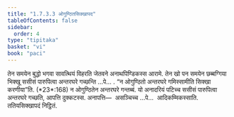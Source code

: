 ```yaml
---
title: "1.7.3.3 ओगुण्ठितसिक्खापद"
tableOfContents: false
sidebar:
  order: 4
type: "tipitaka"
basket: "vi"
book: "paci"
---
```



<DynamicBreadcrumb />

<Division number="598" book="paci">

<Paragraph number="1795" book="paci">
तेन समयेन बुद्धो भगवा सावत्थियं विहरति जेतवने अनाथपिण्डिकस्स आरामे. तेन खो पन समयेन छब्बग्गिया भिक्खू ससीसं पारुपित्वा अन्तरघरे गच्छन्ति …पे… .
</Paragraph>

<Paragraph number="1796" book="paci">
<Emphasis>“न ओगुण्ठितो अन्तरघरे गमिस्सामीति सिक्खा करणीया”</Emphasis>ति. (*23*:<Emphasis>168</Emphasis>)
</Paragraph>

<Paragraph number="1797" book="paci">
न ओगुण्ठितेन अन्तरघरे गन्तब्बं. यो अनादरियं पटिच्च ससीसं पारुपित्वा अन्तरघरे गच्छति, आपत्ति दुक्कटस्स.
</Paragraph>

<Paragraph number="1798" book="paci">
अनापत्ति—  असञ्चिच्च …पे…  आदिकम्मिकस्साति.

</Paragraph>
</Division>

<Paragraph number="1799" type="center" book="paci">
ततियसिक्खापदं निट्ठितं.
</Paragraph>